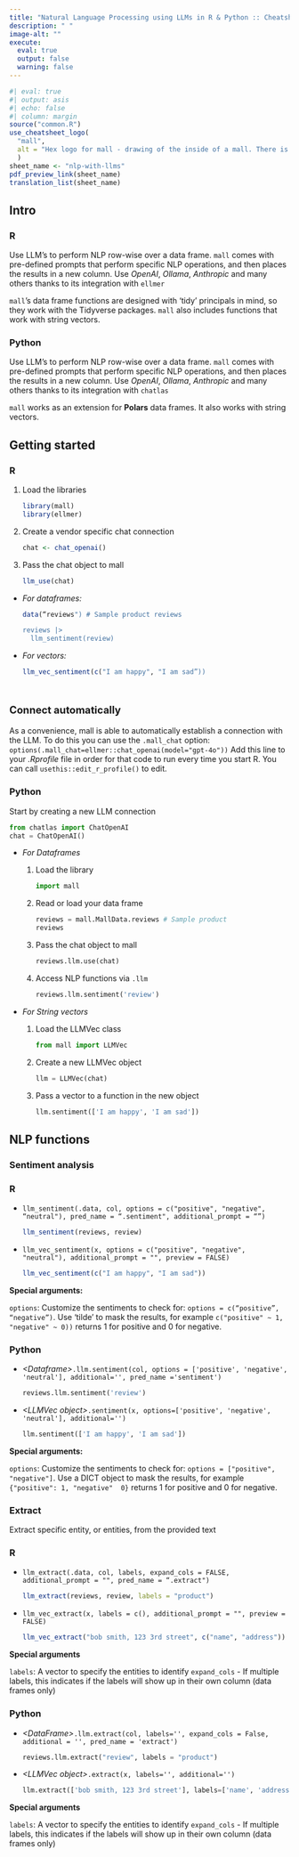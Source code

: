 ```yaml
---
title: "Natural Language Processing using LLMs in R & Python :: Cheatsheet"
description: " "
image-alt: ""
execute:
  eval: true
  output: false
  warning: false
---
```


```r
#| eval: true
#| output: asis
#| echo: false
#| column: margin
source("common.R")
use_cheatsheet_logo(
  "mall", 
  alt = "Hex logo for mall - drawing of the inside of a mall. There is a fountain in the middle."
  )
sheet_name <- "nlp-with-llms"
pdf_preview_link(sheet_name)
translation_list(sheet_name)
```

## Intro


::: {.panel-tabset group="language"}

### R

Use LLM’s to perform NLP row-wise over a data frame. `mall` comes with pre-defined
prompts that perform specific NLP operations, and then places the results in a 
new column. Use *OpenAI*, *Ollama*, *Anthropic* and many others thanks to its
integration with `ellmer`

`mall`’s data frame functions are designed with ‘tidy’ principals in mind, so they
work with the Tidyverse packages. `mall` also includes functions that work with 
string vectors.

### Python

Use LLM’s to perform NLP row-wise over a data frame. `mall` comes with pre-defined
prompts that perform specific NLP operations, and then places the results in a 
new column. Use *OpenAI*, *Ollama*, *Anthropic* and many others thanks to its 
integration with `chatlas`

`mall` works as an extension for **Polars** data frames. It also works with
string vectors.

:::

## Getting started

::: {.panel-tabset group="language"}

### R

1. Load the libraries
    
    ```r
    library(mall)
    library(ellmer)
    ```
    
1. Create a vendor specific chat connection

    ```r
    chat <- chat_openai()
    ```

1. Pass the chat object to mall

    ```r
    llm_use(chat)
    ````
    
- *For dataframes:*

    ```r
    data(“reviews") # Sample product reviews
    
    reviews |>
      llm_sentiment(review)
    ```

- *For vectors:*
    
    ```r
    llm_vec_sentiment(c("I am happy", "I am sad”))
    ```

<br/>

::: {style="font-size: 130%;"}    
**Connect automatically**
:::

As a convenience, mall is able to automatically establish a connection with the 
LLM. To do this you can use the `.mall_chat` option: 
`options(.mall_chat=ellmer::chat_openai(model="gpt-4o"))`
Add this line to your *.Rprofile * file in order for that code to run every 
time you start R. You can call `usethis::edit_r_profile()` to edit.

### Python

Start by creating a new LLM connection

```python
from chatlas import ChatOpenAI
chat = ChatOpenAI()
```

- *For Dataframes*

  1. Load the library
  
      ```python
      import mall
      ```
      
  1. Read or load your data frame
  
      ```python
      reviews = mall.MallData.reviews # Sample product
      reviews
      ```
  1. Pass the chat object to mall
  
      ```python
      reviews.llm.use(chat)
      ```
      
  1. Access NLP functions via `.llm`
      
      ```python
      reviews.llm.sentiment('review')
      ```
    
- *For String vectors*

  1. Load the LLMVec class
  
      ```python
      from mall import LLMVec
      ```
  1. Create a new LLMVec object
  
      ```python
      llm = LLMVec(chat)
      ```
      
  1. Pass a vector to a function in the new object
  
      ```python
      llm.sentiment(['I am happy', 'I am sad'])
      ```
    
:::

## NLP functions


### Sentiment analysis 

::: {.panel-tabset group="language"}

### R

- `llm_sentiment(.data, col, options = c("positive", "negative", “neutral"), pred_name = “.sentiment", additional_prompt = “”)`

    ```r
    llm_sentiment(reviews, review)
    ```

- `llm_vec_sentiment(x, options = c("positive", "negative", "neutral"), additional_prompt = "", preview = FALSE)`

    ```r
    llm_vec_sentiment(c("I am happy", "I am sad"))
    ```

**Special arguments:**

`options`: Customize the sentiments to check for: 
`options = c(“positive”, “negative”)`. Use ‘tilde’ to mask the results, for 
example `c("positive" ~ 1, "negative" ~ 0))` returns 1 for positive and 0 for
negative.

### Python

- *\<Dataframe\>*`.llm.sentiment(col, options = ['positive', 'negative', 'neutral'], additional='', pred_name ='sentiment')`

    ```python
    reviews.llm.sentiment('review')
    ```

- *\<LLMVec object\>*`.sentiment(x, options=['positive', 'negative', 'neutral'], additional='')`

    ```python
    llm.sentiment(['I am happy', 'I am sad'])
    ```

**Special arguments:**

`options`:  Customize the sentiments to check for: 
`options = ["positive", "negative"]`. Use a DICT object to mask the results, 
for example `{"positive": 1, "negative"  0}` returns 1 for positive and 0 for
negative.


:::


### Extract

Extract specific entity, or entities, from the provided text

::: {.panel-tabset group="language"}

### R

- `llm_extract(.data, col, labels, expand_cols = FALSE, additional_prompt = "", pred_name = “.extract")`

    ```r
    llm_extract(reviews, review, labels = "product")
    ```
    
- `llm_vec_extract(x, labels = c(), additional_prompt = "", preview = FALSE)`

    ```r
    llm_vec_extract("bob smith, 123 3rd street", c("name", "address"))
    ```
    
  
**Special arguments**

`labels`:  A vector to specify the entities to identify `expand_cols` - If 
multiple labels, this indicates if the labels will show up in their own 
column (data frames only)

### Python

- *\<DataFrame\>*`.llm.extract(col, labels='', expand_cols = False, additional = '', pred_name = 'extract')`  

    ```python
    reviews.llm.extract("review", labels = "product")
    ```

- *\<LLMVec object\>*`.extract(x, labels='', additional='') `

    ```python
    llm.extract(['bob smith, 123 3rd street'], labels=['name', 'address'])
    ```

**Special arguments**


`labels`: A vector to specify the entities to identify `expand_cols` - If 
multiple labels, this indicates if the labels will show up in their own
column (data frames only)

:::


